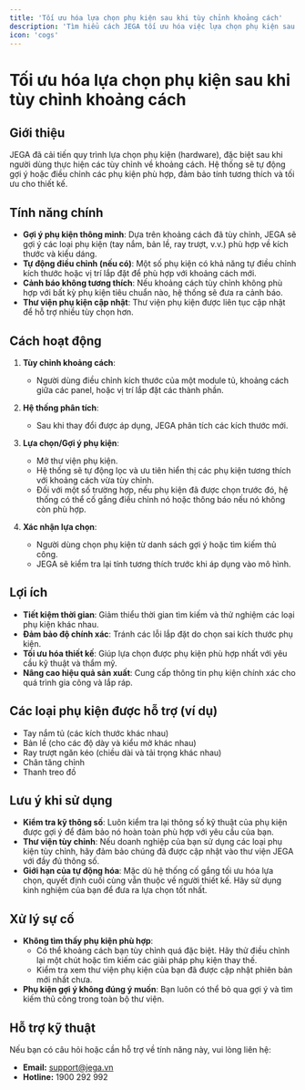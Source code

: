 ```yaml
---
title: 'Tối ưu hóa lựa chọn phụ kiện sau khi tùy chỉnh khoảng cách'
description: 'Tìm hiểu cách JEGA tối ưu hóa việc lựa chọn phụ kiện sau khi bạn tùy chỉnh khoảng cách.'
icon: 'cogs'
---
```


# Tối ưu hóa lựa chọn phụ kiện sau khi tùy chỉnh khoảng cách

## Giới thiệu

JEGA đã cải tiến quy trình lựa chọn phụ kiện (hardware), đặc biệt sau khi người dùng thực hiện các tùy chỉnh về khoảng cách. Hệ thống sẽ tự động gợi ý hoặc điều chỉnh các phụ kiện phù hợp, đảm bảo tính tương thích và tối ưu cho thiết kế.

## Tính năng chính

- **Gợi ý phụ kiện thông minh**: Dựa trên khoảng cách đã tùy chỉnh, JEGA sẽ gợi ý các loại phụ kiện (tay nắm, bản lề, ray trượt, v.v.) phù hợp về kích thước và kiểu dáng.
- **Tự động điều chỉnh (nếu có)**: Một số phụ kiện có khả năng tự điều chỉnh kích thước hoặc vị trí lắp đặt để phù hợp với khoảng cách mới.
- **Cảnh báo không tương thích**: Nếu khoảng cách tùy chỉnh không phù hợp với bất kỳ phụ kiện tiêu chuẩn nào, hệ thống sẽ đưa ra cảnh báo.
- **Thư viện phụ kiện cập nhật**: Thư viện phụ kiện được liên tục cập nhật để hỗ trợ nhiều tùy chọn hơn.

## Cách hoạt động

1.  **Tùy chỉnh khoảng cách**:
    *   Người dùng điều chỉnh kích thước của một module tủ, khoảng cách giữa các panel, hoặc vị trí lắp đặt các thành phần.

2.  **Hệ thống phân tích**:
    *   Sau khi thay đổi được áp dụng, JEGA phân tích các kích thước mới.

3.  **Lựa chọn/Gợi ý phụ kiện**:
    *   Mở thư viện phụ kiện.
    *   Hệ thống sẽ tự động lọc và ưu tiên hiển thị các phụ kiện tương thích với khoảng cách vừa tùy chỉnh.
    *   Đối với một số trường hợp, nếu phụ kiện đã được chọn trước đó, hệ thống có thể cố gắng điều chỉnh nó hoặc thông báo nếu nó không còn phù hợp.

4.  **Xác nhận lựa chọn**:
    *   Người dùng chọn phụ kiện từ danh sách gợi ý hoặc tìm kiếm thủ công.
    *   JEGA sẽ kiểm tra lại tính tương thích trước khi áp dụng vào mô hình.

## Lợi ích

- **Tiết kiệm thời gian**: Giảm thiểu thời gian tìm kiếm và thử nghiệm các loại phụ kiện khác nhau.
- **Đảm bảo độ chính xác**: Tránh các lỗi lắp đặt do chọn sai kích thước phụ kiện.
- **Tối ưu hóa thiết kế**: Giúp lựa chọn được phụ kiện phù hợp nhất với yêu cầu kỹ thuật và thẩm mỹ.
- **Nâng cao hiệu quả sản xuất**: Cung cấp thông tin phụ kiện chính xác cho quá trình gia công và lắp ráp.

## Các loại phụ kiện được hỗ trợ (ví dụ)

- Tay nắm tủ (các kích thước khác nhau)
- Bản lề (cho các độ dày và kiểu mở khác nhau)
- Ray trượt ngăn kéo (chiều dài và tải trọng khác nhau)
- Chân tăng chỉnh
- Thanh treo đồ

## Lưu ý khi sử dụng

- **Kiểm tra kỹ thông số**: Luôn kiểm tra lại thông số kỹ thuật của phụ kiện được gợi ý để đảm bảo nó hoàn toàn phù hợp với yêu cầu của bạn.
- **Thư viện tùy chỉnh**: Nếu doanh nghiệp của bạn sử dụng các loại phụ kiện tùy chỉnh, hãy đảm bảo chúng đã được cập nhật vào thư viện JEGA với đầy đủ thông số.
- **Giới hạn của tự động hóa**: Mặc dù hệ thống cố gắng tối ưu hóa lựa chọn, quyết định cuối cùng vẫn thuộc về người thiết kế. Hãy sử dụng kinh nghiệm của bạn để đưa ra lựa chọn tốt nhất.

## Xử lý sự cố

- **Không tìm thấy phụ kiện phù hợp**: 
    - Có thể khoảng cách bạn tùy chỉnh quá đặc biệt. Hãy thử điều chỉnh lại một chút hoặc tìm kiếm các giải pháp phụ kiện thay thế.
    - Kiểm tra xem thư viện phụ kiện của bạn đã được cập nhật phiên bản mới nhất chưa.
- **Phụ kiện gợi ý không đúng ý muốn**: Bạn luôn có thể bỏ qua gợi ý và tìm kiếm thủ công trong toàn bộ thư viện.

## Hỗ trợ kỹ thuật

Nếu bạn có câu hỏi hoặc cần hỗ trợ về tính năng này, vui lòng liên hệ:

- **Email:** support@jega.vn
- **Hotline:** 1900 292 992
